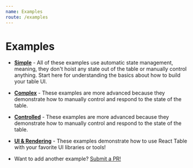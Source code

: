 ```yaml
---
name: Examples
route: /examples
---
```


# Examples

- [**Simple**](./examples/simple) - All of these examples use automatic state management, meaning, they don't hoist any state out of the table or manually control anything. Start here for understanding the basics about how to build your table UI.

- [**Complex**](./examples/complex) - These examples are more advanced because they demonstrate how to manually control and respond to the state of the table.

- [**Controlled**](./examples/controlled) - These examples are more advanced because they demonstrate how to manually control and respond to the state of the table.

- [**UI & Rendering**](./examples/ui) - These examples demonstrate how to use React Table with your favorite UI libraries or tools!

* Want to add another example? [Submit a PR!](https://github.com/tanstack/react-table/compare)
